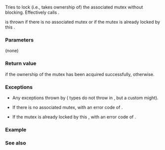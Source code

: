 {{cpp/thread/unique_lock/title|try_lock}}
{{cpp/thread/unique_lock/navbar}}
{{dcl begin}}
{{dcl|since=c++11|1=
bool try_lock();
}}
{{dcl end}}

Tries to lock (i.e., takes ownership of) the associated mutex without blocking. Effectively calls {{c|mutex()-&gt;try_lock()}}.

{{lc|std::system_error}} is thrown if there is no associated mutex or if the mutex is already locked by this {{lc|std::unique_lock}}.

===Parameters===
(none)

===Return value===
{{c|true}} if the ownership of the mutex has been acquired successfully, {{c|false}} otherwise.

===Exceptions===
* Any exceptions thrown by {{c|mutex()-&gt;try_lock()}} ({{named req|Mutex}} types do not throw in {{tt|try_lock}}, but a custom {{named req|Lockable}} might).

* If there is no associated mutex, {{lc|std::system_error}} with an error code of {{lc|std::errc::operation_not_permitted}}.

* If the mutex is already locked by this {{tt|std::unique_lock}}, {{lc|std::system_error}} with an error code of {{lc|std::errc::resource_deadlock_would_occur}}.

===Example===
{{example
|The following examples try to acquire a mutex that was locked and unlocked.
|code=
#include &lt;chrono&gt;
#include &lt;iostream&gt;
#include &lt;mutex&gt;
#include &lt;thread&gt;
#include &lt;vector&gt;

using namespace std::chrono_literals;

int main()
{
    std::mutex counter_mutex;
    std::vector&lt;std::thread&gt; threads;
    using Id = int;

    auto worker_task = [&amp;](Id id, std::chrono::seconds wait, std::chrono::seconds acquire)
    {
        // wait for a few seconds before acquiring lock.
        std::this_thread::sleep_for(wait);

        std::unique_lock&lt;std::mutex&gt; lock(counter_mutex, std::defer_lock);
        if (lock.try_lock())
            std::cout &lt;&lt; '#' &lt;&lt; id &lt;&lt; ", lock acquired.\n";
        else
        {
            std::cout &lt;&lt; '#' &lt;&lt; id &lt;&lt; ", failed acquiring lock.\n";
            return;
        }

        // keep the lock for a while.
        std::this_thread::sleep_for(acquire);

        std::cout &lt;&lt; '#' &lt;&lt; id &lt;&lt; ", releasing lock (via destructor).\n";
    };

    threads.emplace_back(worker_task, Id{0}, 0s, 2s);
    threads.emplace_back(worker_task, Id{1}, 1s, 0s);
    threads.emplace_back(worker_task, Id{2}, 3s, 0s);

    for (auto&amp; thread : threads)
        thread.join();
}
|output=
#0, lock acquired.
#1, failed acquiring lock.
#0, releasing lock (via destructor).
#2, lock acquired.
#2, releasing lock (via destructor).
}}

===See also===
{{dsc begin}}
{{dsc inc|cpp/thread/unique_lock/dsc lock}}
{{dsc inc|cpp/thread/unique_lock/dsc try_lock_for}}
{{dsc inc|cpp/thread/unique_lock/dsc try_lock_until}}
{{dsc inc|cpp/thread/unique_lock/dsc unlock}}
{{dsc end}}

{{langlinks|de|es|fr|it|ja|pt|ru|zh}}